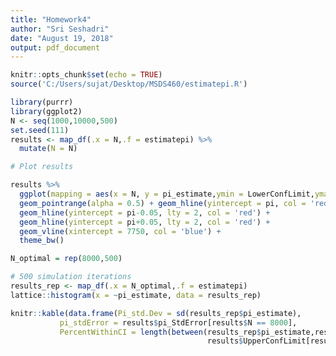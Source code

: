 ---
title: "Homework4"
author: "Sri Seshadri"
date: "August 19, 2018"
output: pdf_document
---

```{r setup, include=FALSE}
knitr::opts_chunk$set(echo = TRUE)
source('C:/Users/sujat/Desktop/MSDS460/estimatepi.R')
```

```{r}
library(purrr)
library(ggplot2)
N <- seq(1000,10000,500)
set.seed(111)
results <- map_df(.x = N,.f = estimatepi) %>% 
  mutate(N = N)
```

```{r}
# Plot results

results %>% 
  ggplot(mapping = aes(x = N, y = pi_estimate,ymin = LowerConfLimit,ymax = UpperConfLimit)) + 
  geom_pointrange(alpha = 0.5) + geom_hline(yintercept = pi, col = 'red') + 
  geom_hline(yintercept = pi-0.05, lty = 2, col = 'red') +
  geom_hline(yintercept = pi+0.05, lty = 2, col = 'red') +
  geom_vline(xintercept = 7750, col = 'blue') +
  theme_bw()

```

```{r}
N_optimal = rep(8000,500)

# 500 simulation iterations
results_rep <- map_df(.x = N_optimal,.f = estimatepi)
lattice::histogram(x = ~pi_estimate, data = results_rep)


```

```{r}
knitr::kable(data.frame(Pi_std.Dev = sd(results_rep$pi_estimate),
           pi_stdError = results$pi_StdError[results$N == 8000],
           PercentWithinCI = length(between(results_rep$pi_estimate,results$LowerConfLimit[results$N == 8000],
                                            results$UpperConfLimit[results$N == 8000]))/500*100))
```

